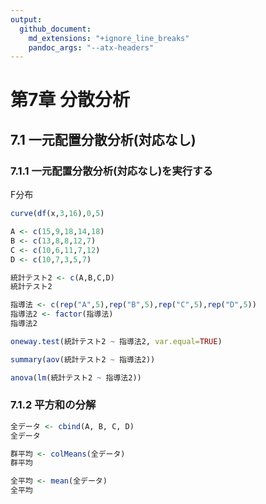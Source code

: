 ```yaml
---
output:
  github_document:
    md_extensions: "+ignore_line_breaks"
    pandoc_args: "--atx-headers"
---
```


# 第7章 分散分析

## 7.1 一元配置分散分析(対応なし)

### 7.1.1 一元配置分散分析(対応なし)を実行する

F分布

```r
curve(df(x,3,16),0,5)
```

```r
A <- c(15,9,18,14,18)
B <- c(13,8,8,12,7)
C <- c(10,6,11,7,12)
D <- c(10,7,3,5,7)

統計テスト2 <- c(A,B,C,D)
統計テスト2
```

```r
指導法 <- c(rep("A",5),rep("B",5),rep("C",5),rep("D",5))
指導法2 <- factor(指導法)
指導法2
```

```r
oneway.test(統計テスト2 ~ 指導法2, var.equal=TRUE)
```

```r
summary(aov(統計テスト2 ~ 指導法2))
```

```r
anova(lm(統計テスト2 ~ 指導法2))
```

### 7.1.2 平方和の分解

```r
全データ <- cbind(A, B, C, D)
全データ
```

```r
群平均 <- colMeans(全データ)
群平均
```

```r
全平均 <- mean(全データ)
全平均
```
